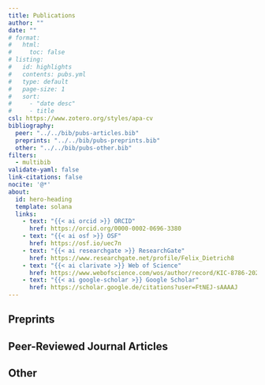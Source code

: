 ```yaml
---
title: Publications
author: ""
date: ""
# format: 
#   html:
#     toc: false
# listing:
#   id: highlights
#   contents: pubs.yml
#   type: default
#   page-size: 1
#   sort: 
#     - "date desc"
#     - title
csl: https://www.zotero.org/styles/apa-cv
bibliography:
  peer: "../../bib/pubs-articles.bib"
  preprints: "../../bib/pubs-preprints.bib"
  other: "../../bib/pubs-other.bib"
filters:
  - multibib
validate-yaml: false
link-citations: false
nocite: '@*'
about:
  id: hero-heading
  template: solana
  links:
    - text: "{{< ai orcid >}} ORCID"
      href: https://orcid.org/0000-0002-0696-3380
    - text: "{{< ai osf >}} OSF"
      href: https://osf.io/uec7n
    - text: "{{< ai researchgate >}} ResearchGate"
      href: https://www.researchgate.net/profile/Felix_Dietrich8
    - text: "{{< ai clarivate >}} Web of Science"
      href: https://www.webofscience.com/wos/author/record/KIC-8786-2024  
    - text: "{{< ai google-scholar >}} Google Scholar"
      href: https://scholar.google.de/citations?user=FtNEJ-sAAAAJ
---
```


<!-- ## Recent Publications -->

<!-- ::: {#highlights} -->
<!-- ::: -->

::: {#hero-heading}
:::

## Preprints

::: {#refs-preprints}
:::

## Peer-Reviewed Journal Articles

::: {#refs-peer}
:::

## Other

::: {#refs-other}
:::
